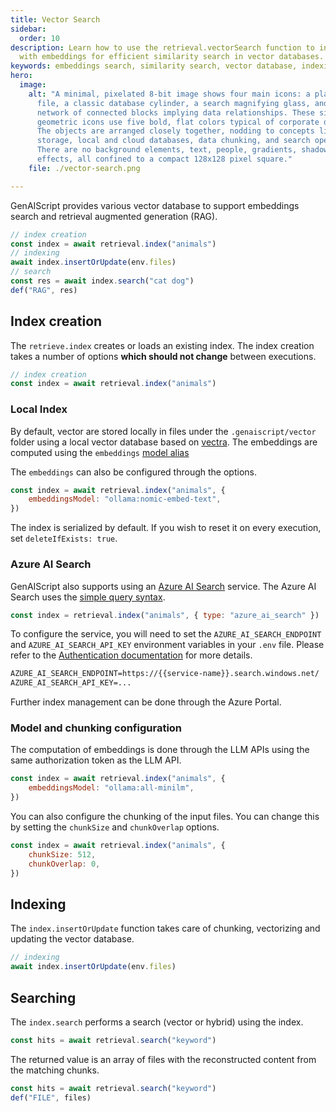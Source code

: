 ```yaml
---
title: Vector Search
sidebar:
  order: 10
description: Learn how to use the retrieval.vectorSearch function to index files
  with embeddings for efficient similarity search in vector databases.
keywords: embeddings search, similarity search, vector database, indexing, LLM API
hero:
  image:
    alt: "A minimal, pixelated 8-bit image shows four main icons: a plain computer
      file, a classic database cylinder, a search magnifying glass, and a
      network of connected blocks implying data relationships. These simple,
      geometric icons use five bold, flat colors typical of corporate design.
      The objects are arranged closely together, nodding to concepts like file
      storage, local and cloud databases, data chunking, and search operations.
      There are no background elements, text, people, gradients, shadows, or 3D
      effects, all confined to a compact 128x128 pixel square."
    file: ./vector-search.png

---
```



GenAIScript provides various vector database to support embeddings search and retrieval augmented generation (RAG).

```js
// index creation
const index = await retrieval.index("animals")
// indexing
await index.insertOrUpdate(env.files)
// search
const res = await index.search("cat dog")
def("RAG", res)
```

## Index creation

The `retrieve.index` creates or loads an existing index. The index creation takes a number
of options **which should not change** between executions.

```js
// index creation
const index = await retrieval.index("animals")
```

### Local Index

By default, vector are stored locally in files under the `.genaiscript/vector` folder using a local vector database based on [vectra](https://www.npmjs.com/package/vectra). The embeddings are computed
using the `embeddings` [model alias](/genaiscript/reference/scripts/model-aliases)

<YouTube id="https://youtu.be/-gBs5PW_F20" posterQuality="high" />

The `embeddings` can also be configured through the options.

```js
const index = await retrieval.index("animals", {
    embeddingsModel: "ollama:nomic-embed-text",
})
```

The index is serialized by default. If you wish to reset it on every execution, set `deleteIfExists: true`.

### Azure AI Search

GenAIScript also supports using an [Azure AI Search](https://learn.microsoft.com/en-us/azure/search/search-what-is-azure-search) service.
The Azure AI Search uses the [simple query syntax](https://learn.microsoft.com/en-us/azure/search/query-simple-syntax).

```js
const index = retrieval.index("animals", { type: "azure_ai_search" })
```

To configure the service, you will need to set the `AZURE_AI_SEARCH_ENDPOINT`
and `AZURE_AI_SEARCH_API_KEY` environment variables in your `.env` file.
Please refer to the [Authentication documentation](https://learn.microsoft.com/en-us/javascript/api/overview/azure/search-documents-readme?view=azure-node-latest#authenticate-the-client) for more details.

```txt
AZURE_AI_SEARCH_ENDPOINT=https://{{service-name}}.search.windows.net/
AZURE_AI_SEARCH_API_KEY=...
```

Further index management can be done through the Azure Portal.

### Model and chunking configuration

The computation of embeddings is done through the
LLM APIs using the same authorization token as the LLM API.

```js wrap 'embeddingsModel: "ollama:all-minilm"'
const index = await retrieval.index("animals", {
    embeddingsModel: "ollama:all-minilm",
})
```

You can also configure the chunking of the input files.
You can change this by setting the `chunkSize` and `chunkOverlap` options.

```js
const index = await retrieval.index("animals", {
    chunkSize: 512,
    chunkOverlap: 0,
})
```

## Indexing

The `index.insertOrUpdate` function takes care of chunking, vectorizing and
updating the vector database.

```js "await index.insertOrUpdate(env.files)"
// indexing
await index.insertOrUpdate(env.files)
```

## Searching

The `index.search` performs a search (vector or hybrid) using the index.

```js wrap
const hits = await retrieval.search("keyword")
```

The returned value is an array of files with the reconstructed content from the matching chunks.

```js wrap
const hits = await retrieval.search("keyword")
def("FILE", files)
```
